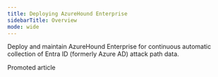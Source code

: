 ```yaml
---
title: Deploying AzureHound Enterprise
sidebarTitle: Overview
mode: wide
---
```


Deploy and maintain AzureHound Enterprise for continuous automatic collection of Entra ID (formerly Azure AD) attack path data.

<CardGroup cols={2}>
<Card title="AzureHound Enterprise System Requirements and Deployment Process" icon="server" href="/install-data-collector/install-azurehound/system-requirements"> Promoted article </Card>
<Card title="AzureHound Enterprise Azure Configuration" icon="cloud" href="/install-data-collector/install-azurehound/azure-configuration"> </Card>
<Card title="Create an AzureHound Configuration" icon="plus" href="/install-data-collector/install-azurehound/create-configuration"> </Card>
<Card title="Install and Upgrade AzureHound (Windows, Docker, or Kubernetes)" icon="download" href="/install-data-collector/install-azurehound/installation-options"> </Card>
<Card title="Running multiple AzureHound Enterprise collectors on one server with Scheduled Tasks" icon="clock" href="/install-data-collector/install-azurehound/multiple-collectors"> </Card>
</CardGroup>

